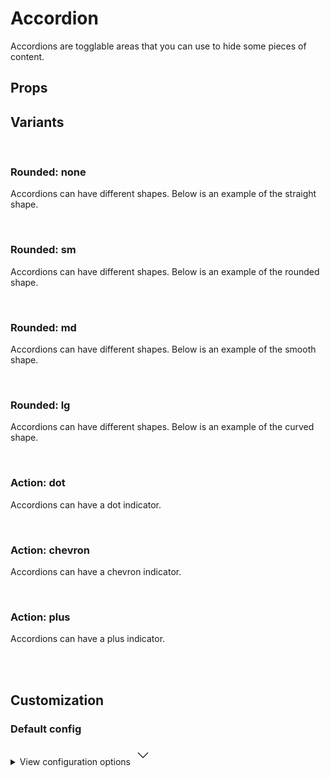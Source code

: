 
<Meta of={AccordionStories} />

# Accordion

Accordions are togglable areas that you can use to hide some pieces of content.

<Primary />

## Props

<Controls />

## Variants

<br />

### Rounded: none

Accordions can have different shapes. Below is an example of the straight shape.

<div className="flex items-end gap-2 border border-muted-200 dark:border-muted-800 bg-white dark:bg-slate-900 p-6 rounded-sm">
  <Story of={AccordionStories.Straight} />
</div>

<br />

### Rounded: sm

Accordions can have different shapes. Below is an example of the rounded shape.

<div className="flex items-end gap-2 border border-muted-200 dark:border-muted-800 bg-white dark:bg-slate-900 p-6 rounded-sm">
  <Story of={AccordionStories.Rounded} />
</div>

<br />

### Rounded: md

Accordions can have different shapes. Below is an example of the smooth shape.

<div className="flex items-end gap-2 border border-muted-200 dark:border-muted-800 bg-white dark:bg-slate-900 p-6 rounded-sm">
  <Story of={AccordionStories.Smooth} />
</div>

<br />

### Rounded: lg

Accordions can have different shapes. Below is an example of the curved shape.

<div className="flex items-end gap-2 border border-muted-200 dark:border-muted-800 bg-white dark:bg-slate-900 p-6 rounded-sm">
  <Story of={AccordionStories.Curved} />
</div>

<br />

### Action: dot

Accordions can have a dot indicator.

<div className="flex items-end gap-2 border border-muted-200 dark:border-muted-800 bg-white dark:bg-slate-900 p-6 rounded-sm">
  <Story of={AccordionStories.Dot} />
</div>

<br />

### Action: chevron

Accordions can have a chevron indicator.

<div className="flex items-end gap-2 border border-muted-200 dark:border-muted-800 bg-white dark:bg-slate-900 p-6 rounded-sm">
  <Story of={AccordionStories.Chevron} />
</div>

<br />

### Action: plus

Accordions can have a plus indicator.

<div className="flex items-end gap-2 border border-muted-200 dark:border-muted-800 bg-white dark:bg-slate-900 p-6 rounded-sm">
  <Story of={AccordionStories.Plus} />
</div>

<br />
<br />

## Customization

### Default config

<div className="relative">
  <details className="relative bg-slate-50 border border-slate-200 rounded-lg p-4 [&>summary>svg]:open:-rotate-180">
    <summary className="list-none cursor-pointer">
      <span className="font-sans text-slate-500">View configuration options</span>
      <svg
        className="w-5 h-5 text-slate-500 absolute top-5 end-4 transition-transform duration-300"
        xmlns="http://www.w3.org/2000/svg"
        width="32"
        height="32"
        viewBox="0 0 24 24"
      >
        <path
          fill="none"
          stroke="currentColor"
          strokeLinecap="round"
          strokeLinejoin="round"
          strokeWidth="2"
          d="m6 9l6 6l6-6"
        />
      </svg>
    </summary>

    <div className="!mt-4">
      <pre >
        {JSON.stringify(defaultConfig, null, 2)}
      </pre>
    </div>

  </details>
</div>